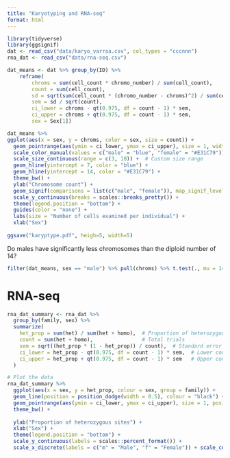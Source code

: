 ```yaml
---
title: "Karyotyping and RNA-seq"
format: html
---
```


```r
library(tidyverse)
library(ggsignif)
dat <- read_csv("data/karyo_varroa.csv", col_types = "cccnnn")
rna_dat <- read_csv("data/rna-seq.csv")
```


```r
dat_means <- dat %>% group_by(ID) %>% 
    reframe(
        chroms = sum(cell_count * chromo_number) / sum(cell_count), 
        count = sum(cell_count), 
        sd = sqrt(sum(cell_count * (chromo_number - chroms)^2) / sum(cell_count)), 
        sem = sd / sqrt(count), 
        ci_lower = chroms - qt(0.975, df = count - 1) * sem, 
        ci_upper = chroms + qt(0.975, df = count - 1) * sem, 
        sex = Sex[1])

dat_means %>%
ggplot(aes(x = sex, y = chroms, color = sex, size = count)) + 
  geom_pointrange(aes(ymin = ci_lower, ymax = ci_upper), size = 1, width = 0.05, position=position_jitter(width=0.2)) + 
  scale_color_manual(values = c("male" = "blue", "female" = "#E31C79")) +  # Custom colors
  scale_size_continuous(range = c(3, 10)) +  # Custom size range
  geom_hline(yintercept = 7, color = "blue") + 
  geom_hline(yintercept = 14, color = "#E31C79") + 
  theme_bw() + 
  ylab("Chromosome count") + 
  geom_signif(comparisons = list(c("male", "female")), map_signif_level = TRUE, test = "wilcox.test", color = "black") + 
  scale_y_continuous(breaks = scales::breaks_pretty()) + 
  theme(legend.position = "bottom") + 
  guides(color = "none") +  
  labs(size = "Number of cells examined per individual") + 
  xlab("Sex")
  
ggsave("karyptype.pdf", heigh=5, width=5)
```

Do males have significantly less chromosomes than the diploid number of 14?
```r
filter(dat_means, sex == "male") %>% pull(chroms) %>% t.test(., mu = 14)
```


# RNA-seq

```r
rna_dat_summary <- rna_dat %>%
  group_by(family, sex) %>%
  summarize(
    het_prop = sum(het) / sum(het + homo),  # Proportion of heterozygous
    count = sum(het + homo),                # Total trials
    sem = sqrt((het_prop * (1 - het_prop)) / count),  # Standard error of the mean
    ci_lower = het_prop - qt(0.975, df = count - 1) * sem,  # Lower confidence interval
    ci_upper = het_prop + qt(0.975, df = count - 1) * sem   # Upper confidence interval
  )

# Plot the data
rna_dat_summary %>%
  ggplot(aes(x = sex, y = het_prop, colour = sex, group = family)) +
  geom_line(position = position_dodge(width = 0.5), colour = "black") +  
  geom_pointrange(aes(ymin = ci_lower, ymax = ci_upper), size = 1, position = position_dodge(width = 0.5)) +
  theme_bw() +
  
  ylab("Proportion of heterozygous sites") +
  xlab("Sex") +
  theme(legend.position = "bottom") +
  scale_y_continuous(labels = scales::percent_format()) +
  scale_x_discrete(labels = c("m" = "Male", "f" = "Female")) + scale_color_manual(values = c("m" = "blue", "f" = "#E31C79")) 
```
